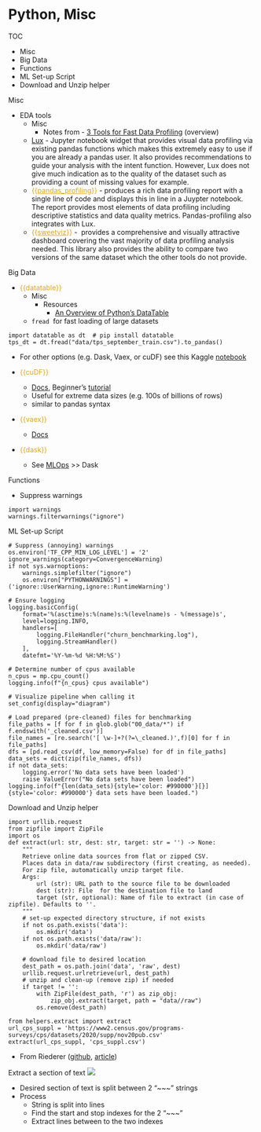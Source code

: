 # Python, Misc

TOC

* Misc
* Big Data
* Functions
* ML Set-up Script
* Download and Unzip helper



Misc

* EDA tools
	* Misc
		* Notes from - [3 Tools for Fast Data Profiling](https://towardsdatascience.com/3-tools-for-fast-data-profiling-5bd4e962e482) (overview)
	* [Lux](https://lux-api.readthedocs.io/en/latest/) - Jupyter notebook widget that provides visual data profiling via existing pandas functions which makes this extremely easy to use if you are already a pandas user. It also provides recommendations to guide your analysis with the intent function. However, Lux does not give much indication as to the quality of the dataset such as providing a count of missing values for example.
	* [{{]{style='color: goldenrod'}[pandas_profiling](https://pandas-profiling.ydata.ai/docs/master/index.html){style='color: goldenrod'}[}}]{style='color: goldenrod'} - produces a rich data profiling report with a single line of code and displays this in line in a Juypter notebook. The report provides most elements of data profiling including descriptive statistics and data quality metrics. Pandas-profiling also integrates with Lux.
	* [{{]{style='color: goldenrod'}[sweetviz](https://pypi.org/project/sweetviz/){style='color: goldenrod'}[}}]{style='color: goldenrod'} -  provides a comprehensive and visually attractive dashboard covering the vast majority of data profiling analysis needed. This library also provides the ability to compare two versions of the same dataset which the other tools do not provide.



Big Data

* [{{datatable}}]{style='color: goldenrod'}
	* Misc
		* Resources
			* [An Overview of Python's DataTable](https://towardsdatascience.com/an-overview-of-pythons-datatable-package-5d3a97394ee9)
	* `fread`  for fast loading of large datasets

```
import datatable as dt  # pip install datatable
tps_dt = dt.fread("data/tps_september_train.csv").to_pandas()
```

* For other options (e.g. Dask, Vaex, or cuDF) see this Kaggle [notebook](https://www.kaggle.com/rohanrao/tutorial-on-reading-large-datasets)

* [{{cuDF}}]{style='color: goldenrod'}
	* [Docs](https://docs.rapids.ai/api/cudf/stable/), Beginner's [tutorial](https://developer.nvidia.com/blog/pandas-dataframe-tutorial-beginners-guide-to-gpu-accelerated-dataframes-in-python/)
	* Useful for extreme data sizes (e.g. 100s of billions of rows)
	* similar to pandas syntax
* [{{vaex}}]{style='color: goldenrod'}
	* [Docs](https://vaex.io/docs/index.html)
* [{{dask}}]{style='color: goldenrod'}
	* See [MLOps](MLOps) >> Dask


Functions

* Suppress warnings

```
import warnings
warnings.filterwarnings("ignore")
```


ML Set-up Script
```
# Suppress (annoying) warnings
os.environ['TF_CPP_MIN_LOG_LEVEL'] = '2'
ignore_warnings(category=ConvergenceWarning)
if not sys.warnoptions:
    warnings.simplefilter("ignore")
    os.environ["PYTHONWARNINGS"] = ('ignore::UserWarning,ignore::RuntimeWarning')

# Ensure logging
logging.basicConfig(
    format='%(asctime)s:%(name)s:%(levelname)s - %(message)s',
    level=logging.INFO,
    handlers=[
        logging.FileHandler("churn_benchmarking.log"),
        logging.StreamHandler()
    ],
    datefmt='%Y-%m-%d %H:%M:%S')

# Determine number of cpus available
n_cpus = mp.cpu_count()
logging.info(f"{n_cpus} cpus available")

# Visualize pipeline when calling it
set_config(display="diagram")

# Load prepared (pre-cleaned) files for benchmarking
file_paths = [f for f in glob.glob("00_data/*") if f.endswith('_cleaned.csv')]
file_names = [re.search('[ \w-]+?(?=\_cleaned.)',f)[0] for f in file_paths]
dfs = [pd.read_csv(df, low_memory=False) for df in file_paths]
data_sets = dict(zip(file_names, dfs))
if not data_sets:
    logging.error('No data sets have been loaded')
    raise ValueError("No data sets have been loaded")
logging.info(f"{len(data_sets){style='color: #990000'}[}]{style='color: #990000'} data sets have been loaded.")
```

Download and Unzip helper
```
import urllib.request
from zipfile import ZipFile
import os
def extract(url: str, dest: str, target: str = '') -> None:
    """
    Retrieve online data sources from flat or zipped CSV.
    Places data in data/raw subdirectory (first creating, as needed).
    For zip file, automatically unzip target file. 
    Args:
        url (str): URL path to the source file to be downloaded 
        dest (str): File  for the destination file to land
        target (str, optional): Name of file to extract (in case of zipfile). Defaults to ''.
    """
    # set-up expected directory structure, if not exists
    if not os.path.exists('data'):
        os.mkdir('data')
    if not os.path.exists('data/raw'):
        os.mkdir('data/raw')

    # download file to desired location
    dest_path = os.path.join('data', 'raw', dest)
    urllib.request.urlretrieve(url, dest_path)
    # unzip and clean-up (remove zip) if needed
    if target != '':
        with ZipFile(dest_path, 'r') as zip_obj:
            zip_obj.extract(target, path = "data//raw")
        os.remove(dest_path)

from helpers.extract import extract
url_cps_suppl = 'https://www2.census.gov/programs-surveys/cps/datasets/2020/supp/nov20pub.csv'
extract(url_cps_suppl, 'cps_suppl.csv')
```

* From Riederer ([github](https://github.com/emilyriederer/nc-votes-duckdb/blob/master/etl/helpers/extract.py), [article](https://www.emilyriederer.com/post/duckdb-carolina/))


Extract a section of text
![](./_resources/Python,_Misc.resources/image.png)

* Desired section of text is split between 2 "~~~" strings
* Process
	* String is split into lines
	* Find the start and stop indexes for the 2 "~~~"
	* Extract lines between to the two indexes













